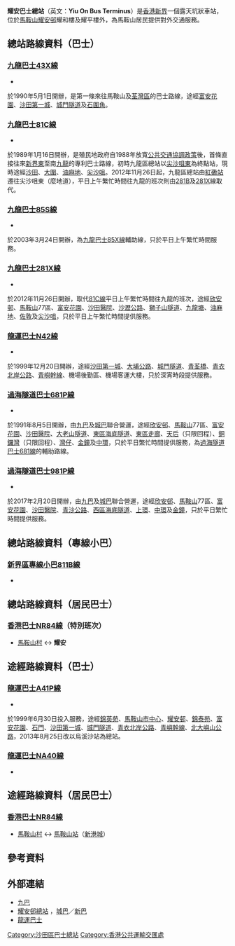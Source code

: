 {{Infobox HK Bus terminus 
| image= Yiu On Bus Terminus.jpg
| name= 耀安巴士總站
| engname= Yiu On Bus Terminus
| district= [[沙田區|沙田區]] 
| area= [[九巴|九巴]]／[[龍運巴士|龍運巴士]]<br>-[[馬鞍山市中心公共運輸交匯處|馬鞍山市中心]]<br>[[城巴|城巴]]<br>-[[耀安|耀安]]／[[恆安|恆安]]／[[頌安|頌安]]
| street= [[恆康街|恆康街]][[耀安邨|耀安邨]]耀和樓外
| coordinates= {{coord|22|25|9.82|N|114|13|46.73|E}}
| opendate= 1988年
| terminate= 九巴：[[九龍巴士43X線|43X]]、[[九龍巴士81C線|81C]]、[[九龍巴士281X線|281X]]、[[九龍巴士85S線|85S]]<br>[[過海隧道巴士|過海隧道巴士]]：[[過海隧道巴士681P線|681P]]、[[過海隧道巴士981P線|981P]]<br>龍運巴士：[[龍運巴士N42線|N42]]<br>[[香港小巴|專線小巴]]：[[新界區專線小巴801線|801]]、[[新界區專線小巴808A線|808A]]<br>居民巴士：[[香港巴士NR84線|NR84]]（特別班次）
| via= 龍運巴士：[[龍運巴士A41P線|A41P、NA40]]<br>居民巴士：[[香港巴士NR84線|NR84]]
| feeder=
| nearbystreets= [[恆康街|恆康街]]
| nearbysights= [[耀安邨|耀安邨]]、[[恆安邨|恆安邨]]、[[馬鞍山運動場|馬鞍山運動場]]
| notes= 
| alternative= 
| bgcolor=GREEN 
| fontcolor=white}}

'''耀安巴士總站'''（英文：'''Yiu On Bus Terminus'''）是[[香港|香港]][[新界|新界]]一個露天坑狀車站，位於[[馬鞍山_(香港市鎮)|馬鞍山]][[耀安邨|耀安邨]]耀和樓及耀平樓外，為馬鞍山居民提供對外交通服務。

==總站路線資料（巴士）==
===[[九龍巴士43X線|九龍巴士43X線]]===
*{{HK Bus Route KLNT|43X|inline}}
於1990年5月1日開辦，是第一條來往馬鞍山及[[荃灣區|荃灣區]]的巴士路線，途經[[富安花園|富安花園]]、[[沙田第一城|沙田第一城]]、[[城門隧道|城門隧道]]及[[石圍角|石圍角]]。

===[[九龍巴士81C線|九龍巴士81C線]]===
*{{HK Bus Route KLNT|81C|inline}}
於1989年1月16日開辦，是殖民地政府自1988年放寬[[公共交通協調政策|公共交通協調政策]]後，首條直接往來[[新界東|新界東]]至南[[九龍|九龍]]的專利巴士路線，初時九龍區總站以[[尖沙咀東巴士總站|尖沙咀東]]為終點站，現時途經[[沙田_(香港)|沙田]]、[[大圍|大圍]]、[[油麻地|油麻地]]、[[尖沙咀|尖沙咀]]。2012年11月26日起，九龍區總站由[[紅磡車站公共運輸交匯處|紅磡站]]遷往尖沙咀東（麼地道），平日上午繁忙時間往九龍的班次則由[[九龍巴士281B線|281B]]及[[九龍巴士281X線|281X]]線取代。

===[[九龍巴士85S線|九龍巴士85S線]]===
*{{HK Bus Route KLNT|85S|inline}}
於2003年3月24日開辦，為[[九龍巴士85X線|九龍巴士85X線]]輔助線，只於平日上午繁忙時間服務。

===[[九龍巴士281X線|九龍巴士281X線]]===
*{{HK Bus Route KLNT|281X|inline}}
於2012年11月26日開辦，取代[[九龍巴士81C線|81C線]]平日上午繁忙時間往九龍的班次，途經[[欣安邨|欣安邨]]、[[馬鞍山_(香港市鎮)|馬鞍山]]77區、[[富安花園|富安花園]]、[[沙田醫院|沙田醫院]]、[[沙瀝公路|沙瀝公路]]、[[獅子山隧道|獅子山隧道]]、[[九龍塘|九龍塘]]、[[油麻地|油麻地]]、[[佐敦|佐敦]]及[[尖沙咀|尖沙咀]]，只於平日上午繁忙時間提供服務。

===[[龍運巴士N42線|龍運巴士N42線]]===
*{{HK Bus Route Lantau|N42|inline}}
於1999年12月20日開辦，途經[[沙田第一城|沙田第一城]]、[[大埔公路|大埔公路]]、[[城門隧道|城門隧道]]、[[青荃橋|青荃橋]]、[[青衣北岸公路|青衣北岸公路]]、[[青嶼幹線|青嶼幹線]]、機場後勤區、機場客運大樓，只於深宵時段提供服務。

===[[過海隧道巴士681P線|過海隧道巴士681P線]]===
*{{HK Bus Route Cross Harbour|681P|inline}}
於1991年8月5日開辦，由[[九巴|九巴]]及[[城巴|城巴]]聯合營運，途經[[欣安邨|欣安邨]]、[[馬鞍山_(香港市鎮)|馬鞍山]]77區、[[富安花園|富安花園]]、[[沙田醫院|沙田醫院]]、[[大老山隧道|大老山隧道]]、[[東區海底隧道|東區海底隧道]]、[[東區走廊|東區走廊]]、[[天后_(香港)|天后]]（只限回程）、[[銅鑼灣|銅鑼灣]]（只限回程）、[[灣仔|灣仔]]、[[金鐘|金鐘]]及[[中環|中環]]，只於平日繁忙時間提供服務，為[[過海隧道巴士681線|過海隧道巴士681線]]的輔助路線。

===[[過海隧道巴士981P線|過海隧道巴士981P線]]===
*{{HK Bus Route Cross Harbour|981P|inline}}
於2017年2月20日開辦，由[[九巴|九巴]]及[[城巴|城巴]]聯合營運，途經[[欣安邨|欣安邨]]、[[馬鞍山_(香港市鎮)|馬鞍山]]77區、[[富安花園|富安花園]]、[[沙田醫院|沙田醫院]]、[[青沙公路|青沙公路]]、[[西區海底隧道|西區海底隧道]]、[[上環|上環]]、[[中環|中環]]及[[金鐘|金鐘]]，只於平日繁忙時間提供服務。

==總站路線資料（專線小巴）==
===[[新界區專線小巴811B線|新界區專線小巴811B線]]===
*{{HK MiniBus Route NT Show:811B|format=inline}}

==總站路線資料（居民巴士）==
===[[香港巴士NR84線|香港巴士NR84線]]（特別班次）===
*[[馬鞍山村|馬鞍山村]] ↔ '''耀安'''

==途經路線資料（巴士）==
===[[龍運巴士A41P線|龍運巴士A41P線]]===
*{{HK Bus Route Lantau|A41P|inline}}
於1999年6月30日投入服務，途經[[錦英苑|錦英苑]]、[[馬鞍山市中心公共運輸交匯處|馬鞍山市中心]]、[[耀安邨|耀安邨]]、[[錦泰苑|錦泰苑]]、[[富安花園|富安花園]]、[[石門_(香港)|石門]]、[[沙田第一城|沙田第一城]]、[[城門隧道|城門隧道]]、[[青衣北岸公路|青衣北岸公路]]、[[青嶼幹線|青嶼幹線]]、[[北大嶼山公路|北大嶼山公路]]，2013年8月25日改以烏溪沙站為總站。

===[[龍運巴士NA40線|龍運巴士NA40線]]===
*{{HK Bus Route Lantau|NA40|inline}}

==途經路線資料（居民巴士）==
===[[香港巴士NR84線|香港巴士NR84線]]===
*[[馬鞍山村|馬鞍山村]] ↔ [[馬鞍山站_(香港)|馬鞍山站]]（[[新港城|新港城]]）

==參考資料==
{{reflist}}

==外部連結==
*[http://www.kmb.hk 九巴] {{Wayback|url=http://www.kmb.hk/ |date=20121206050156 }}
*[http://www.nwstbus.com.hk/routes/busstop.aspx?intLangID=2&stopid=002026 耀安邨總站] {{Wayback|url=http://www.nwstbus.com.hk/routes/busstop.aspx?intLangID=2&stopid=002026 |date=20160304123052 }}，[[城巴|城巴]]／[[新巴|新巴]]
*[http://www.lwb.hk 龍運巴士] {{Wayback|url=http://www.lwb.hk/ |date=20120425142404 }}

{{香港沙田區巴士總站列表}}

[[Category:沙田區巴士總站|Category:沙田區巴士總站]]
[[Category:香港公共運輸交匯處|Category:香港公共運輸交匯處]]